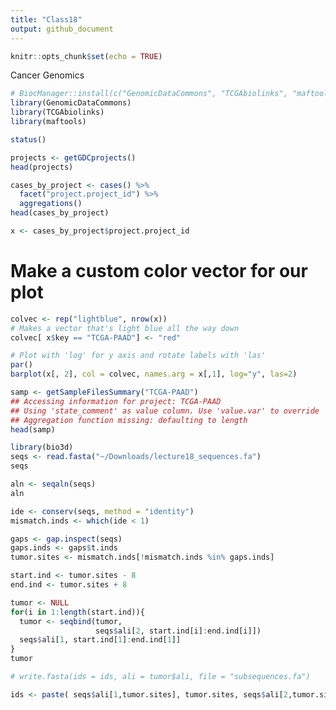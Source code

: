 ```yaml
---
title: "Class18"
output: github_document
---
```


```r
knitr::opts_chunk$set(echo = TRUE)
```

Cancer Genomics

```r
# BiocManager::install(c("GenomicDataCommons", "TCGAbiolinks", "maftools"))
library(GenomicDataCommons)
library(TCGAbiolinks)
library(maftools)
```

```r
status()
```

```r
projects <- getGDCprojects()
head(projects)
```

```r
cases_by_project <- cases() %>%
  facet("project.project_id") %>%
  aggregations()
head(cases_by_project)
```

```r
x <- cases_by_project$project.project_id
```

# Make a custom color vector for our plot
```r
colvec <- rep("lightblue", nrow(x))
# Makes a vector that's light blue all the way down
colvec[ x$key == "TCGA-PAAD"] <- "red"
```

```r
# Plot with 'log' for y axis and rotate labels with 'las'
par()  
barplot(x[, 2], col = colvec, names.arg = x[,1], log="y", las=2)
```

```r
samp <- getSampleFilesSummary("TCGA-PAAD")
## Accessing information for project: TCGA-PAAD
## Using 'state_comment' as value column. Use 'value.var' to override
## Aggregation function missing: defaulting to length
head(samp)
```

```r
library(bio3d)
seqs <- read.fasta("~/Downloads/lecture18_sequences.fa")
seqs
```

```r
aln <- seqaln(seqs)
aln
```

```r
ide <- conserv(seqs, method = "identity")
mismatch.inds <- which(ide < 1)
```

```r
gaps <- gap.inspect(seqs)
gaps.inds <- gaps$t.inds
tumor.sites <- mismatch.inds[!mismatch.inds %in% gaps.inds]
```

```r
start.ind <- tumor.sites - 8
end.ind <- tumor.sites + 8

tumor <- NULL
for(i in 1:length(start.ind)){
  tumor <- seqbind(tumor, 
                   seqs$ali[2, start.ind[i]:end.ind[i]])
  seqs$ali[1, start.ind[1]:end.ind[1]]
}
tumor

# write.fasta(ids = ids, ali = tumor$ali, file = "subsequences.fa")
```



```r
ids <- paste( seqs$ali[1,tumor.sites], tumor.sites, seqs$ali[2,tumor.sites], sep = "")
```

